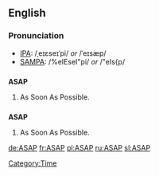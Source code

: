 ==English==

===Pronunciation===
*[[IPA]]: /ˌeɪɛseɪˈpi/ ''or'' /ˈeɪsæp/
*[[SAMPA]]: /%eIEseI"pi/ ''or'' /"eIs{p/

==={{initialism}}===
'''ASAP'''
# As Soon As Possible.

==={{acronym}}===
'''ASAP'''
# As Soon As Possible.

[[Category:Time]]

[[de:ASAP]]
[[fr:ASAP]]
[[pl:ASAP]]
[[ru:ASAP]]
[[sl:ASAP]]